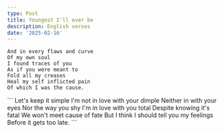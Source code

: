 ```yaml
---
type: Post
title: Youngest I'll ever be
description: English verses
date: '2025-02-16'
---
```

```
And in every flaws and curve
Of my own soul
I found traces of you
As if you were meant to
Fold all my creases
Heal my self inflicted pain
Of which I was the cause.
```

<div style="text-align: left">```
Let's keep it simple
I'm not in love with your dimple
Neither in with your eyes
Nor the way you shy
I'm in love with you total
Despite knowing it's fatal 
We won't meet cause of fate
But I think I should tell you my feelings
Before it gets too late.
```</div>

